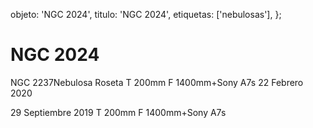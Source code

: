 
  objeto: 'NGC 2024',
  titulo: 'NGC 2024',
  etiquetas: ['nebulosas'],
};

# NGC 2024

<Imagen
  src="registro/ngc-2024_20190929_2_img-20200302-wa0019.jpg"
  fecha="20190929"
/>

NGC 2237Nebulosa Roseta T 200mm F 1400mm+Sony A7s 22 Febrero 2020

<Imagen
  src="registro/ngc-2024_20190929_1_ngc2024final.jpg"
  fecha="20190929"
/>

 29 Septiembre 2019 T 200mm F 1400mm+Sony A7s